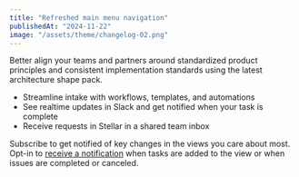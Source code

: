 ```yaml
---
title: "Refreshed main menu navigation"
publishedAt: "2024-11-22"
image: "/assets/theme/changelog-02.png"
---
```


Better align your teams and partners around standardized product principles and consistent implementation standards using the latest architecture shape pack.

*   Streamline intake with workflows, templates, and automations
*   See realtime updates in Slack and get notified when your task is complete
*   Receive requests in Stellar in a shared team inbox

Subscribe to get notified of key changes in the views you care about most. Opt-in to [receive a notification](#0) when tasks are added to the view or when issues are completed or canceled.
